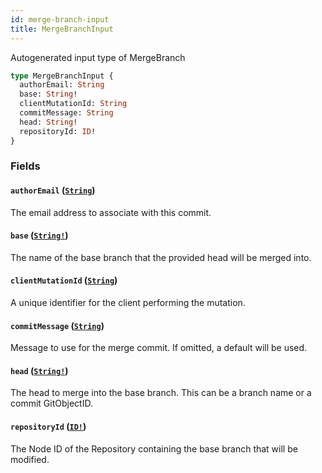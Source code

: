 ```yaml
---
id: merge-branch-input
title: MergeBranchInput
---
```


Autogenerated input type of MergeBranch

```graphql
type MergeBranchInput {
  authorEmail: String
  base: String!
  clientMutationId: String
  commitMessage: String
  head: String!
  repositoryId: ID!
}
```

### Fields

#### `authorEmail` ([`String`](/docs/api/scalars/string))

The email address to associate with this commit.

#### `base` ([`String!`](/docs/api/scalars/string))

The name of the base branch that the provided head will be merged into.

#### `clientMutationId` ([`String`](/docs/api/scalars/string))

A unique identifier for the client performing the mutation.

#### `commitMessage` ([`String`](/docs/api/scalars/string))

Message to use for the merge commit. If omitted, a default will be used.

#### `head` ([`String!`](/docs/api/scalars/string))

The head to merge into the base branch. This can be a branch name or a commit GitObjectID.

#### `repositoryId` ([`ID!`](/docs/api/scalars/id))

The Node ID of the Repository containing the base branch that will be modified.
